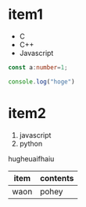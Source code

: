 # item1

- C
- C++
- Javascript

```typescript
const a:number=1;

console.log("hoge")
```

# item2
1. javascript
1. python

hugheuaifhaiu

|item|contents|
|----|--------|
|waon|pohey|
